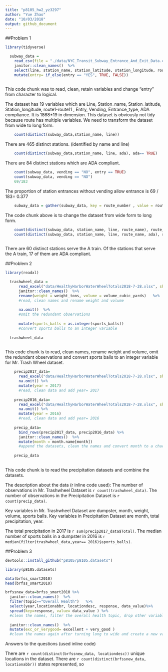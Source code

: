 ```yaml
---
title: "p8105_hw2_yz3297"
author: "Yue Zhao"
date: "10/03/2018"
output: github_document
---
```

##Problem 1
```r
library(tidyverse)

```

```r

  subway_data = 
    read_csv(file = "./data/NYC_Transit_Subway_Entrance_And_Exit_Data.csv") %>%
    janitor::clean_names()  %>%
    select(line, station_name, station_latitude, station_longitude, route1:route11 , entry, vending, entrance_type, ada) %>%
    mutate(entry= if_else(entry == "YES", TRUE, FALSE))
    
``` 

This code chunk was to read, clean, retain variables and change "entry" from character to logical.

The dataset has 19 variables which are Line, Station_name, Station_latitude, Station_longitude, route1-route11 , Entry, Vending, Entrance_type, ADA compliance. 
It is 1868*19 in dimension. This dataset is obviously not tidy because route has multiple variables. We need to transform the dataset from wide to long form.



```r
    count(distinct(subway_data,station_name, line)) 
```

There are 465 distinct stations. (identified by name and line)


```r
    count(distinct(subway_data,station_name, line, ada), ada== TRUE)
```  


There are 84 distinct stations which are ADA compliant.

```r
    count(subway_data, vending == "NO", entry == TRUE)
    count(subway_data, vending == "NO")
    69/183
```   

The proportion of station entrances without vending allow entrance is 69 / 183= 0.377


```r
    subway_data = gather(subway_data, key = route_number , value = route_name, route1:route11)
```

The code chunk above is to change the dataset from wide form to long form. 


```r
    count(distinct(subway_data, station_name, line, route_name), route_name == "A")
    count(distinct(subway_data, station_name, line, route_name, ada), route_name == "A" , ada == TRUE)
    
```

There are 60 distinct stations serve the A train. Of the stations that serve the A train, 17 of them are ADA compliant. 


##Problem 2
```r
library(readxl)

  trashwheel_data = 
      read_excel("data/HealthyHarborWaterWheelTotals2018-7-28.xlsx", sheet = "Mr. Trash Wheel" , range = "A2:N337") %>%
      janitor::clean_names()  %>%
      rename(weight = weight_tons, volume = volume_cubic_yards)   %>%
      #read, clean names and rename weight and volume
      
      na.omit()  %>%
      #omit the redundant observations
    
      mutate(sports_balls = as.integer(sports_balls))
      #convert sports balls to an integer variable
  
  trashwheel_data
      
```

This code chunk is to read, clean names, rename weight and volume, omit the redundant observations and convert sports balls to an integer variable for Mr. Trash Wheel dataset. 


```r
    precip2017_data=
      read_excel("data/HealthyHarborWaterWheelTotals2018-7-28.xlsx", sheet = "2017 Precipitation" , range = "A2:B15") %>%
      na.omit() %>%
      mutate(year = 2017)
      #read, clean data and add year= 2017
      
    precip2016_data=  
      read_excel("data/HealthyHarborWaterWheelTotals2018-7-28.xlsx", sheet = "2016 Precipitation" , range = "A2:B15") %>%
      na.omit() %>% 
      mutate(year = 2016)
      #read, clean data and add year= 2016
      
    precip_data=
      bind_rows(precip2017_data, precip2016_data) %>%
      janitor::clean_names()  %>%
      mutate(month = month.name[month])
      #append the datasets, clean the names and convert month to a character variable
  
    precip_data
   
```

This code chunk is to read the precipitation datasets and combine the datasets. 


The description about the data (r inline code used): The number of observations in Mr. Trashwheel Dataset is `r count(trashwheel_data)`. The number of observations in the Precipitation Dataset is `r count(precip_data)`. 

Key variables in Mr. Trashwheel Dataset are dumpster, month, weight, volume, sports balls. Key variables in Precipitation Dataset are month, total precipitation, year. 

The total precipitation in 2017 is `r sum(precip2017_data$Total)`. The median number of sports balls in a dumpster in 2016 is `r median(filter(trashwheel_data,year== 2016)$sports_balls)`.


##Problem 3

```r
devtools::install_github("p8105/p8105.datasets")

library(p8105.datasets)

data(brfss_smart2010)
head(brfss_smart2010)

brfssnew_data=brfss_smart2010 %>%
  janitor::clean_names()  %>%
  filter(topic=="Overall Health")   %>%
  select(year,locationabbr, locationdesc, response, data_value)%>%
  spread(key=response, value= data_value ) %>%
  #clean the names, filter the overall health topic, drop other variables and turning from long to wide
  
  janitor::clean_names()  %>%
  mutate(exc_or_verygood= excellent + very_good )
  #clean the names again after turning long to wide and create a new variable

```


Answers to the questions (used inline code)

There are `r count(distinct(brfssnew_data, locationdesc))` unique locations in the dataset.  There are `r count(distinct(brfssnew_data, locationabbr))` states represented, so 

